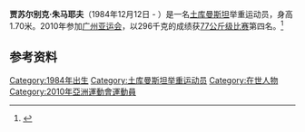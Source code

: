 '''贾苏尔别克·朱马耶夫'''（1984年12月12日 -  ）是一名[[土库曼斯坦|土库曼斯坦]]举重运动员，身高1.70米。2010年参加[[广州亚运会|广州亚运会]]，以296千克的成绩获[[2010年亚洲运动会举重比赛_-_男子77公斤级|77公斤级比赛]]第四名。<ref>{{cite web|url=http://www.gz2010.cn/info/CHN_CHN/ZB/ZBB101A_WL@@@@@@@@@@@@@@@CHN_number=287002.html | language=zh-hans | title=贾苏尔别克·朱马耶夫 - 简历  |publisher=2010年广州亚运会官方网站 |accessdate=2011-08-12 }}</ref>
==参考资料==
<references />

[[Category:1984年出生|Category:1984年出生]]
[[Category:土库曼斯坦举重运动员|Category:土库曼斯坦举重运动员]]
[[Category:在世人物|Category:在世人物]]
[[Category:2010年亞洲運動會運動員|Category:2010年亞洲運動會運動員]]
